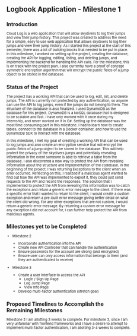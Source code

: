 <style type="text/css">
  body{
  font-size: 7pt;
}
</style>

# Logbook Application - Milestone 1

## Introduction

Cloud Log is a web application that will allow skydivers to log their jumps and
view their jump history. This project was created to address the need for a
simple, easy to use web application that allows skydivers to log their jumps and
view their jump history. As I started this project at the start of this semester,
there was a lot of
building blocks that needed to be put in place. In this milestone, I worked on
setting up the project, creating the database, creating the API for logging,
editing, listing, and deleting jumps, and implementing the backend for handling
the API calls. For the milestone, this is on track with the project plan. I also
currently have a proof of concept symmetric encryption algorithm that will encrypt
the public fields of a jump object to be stored in the database.

## Status of the Project

The project has a working API that can be used to log, edit, list, and delete
jumps. The API is currently not protected by any authentication, so anyone can use
the API to log jumps, even if the jumps do not belong to them. The structure of the
database is also finalized. I used DynamoDB as the database for this project. DynamoDB
is a NoSQL database that is designed to be scalable and fast. I have only worked with it
once during my internship, and never worked on it in C#. Setting up the database was
the most time consuming part in this milestone. I had to learn how to create tables,
connect to the database in a Docker container, and how to use the DynamoDB SDK to
interact with the database.

In this milestone, I met my goal of creating a working API that can be used to log jumps
and also create an encryption service that will encrypt the public fields of a jump object
to be stored in the database. This will help protect the privacy of the skydivers jumps
and potentially revealing information in the event someone is able to retrieve a table
from the database. I also discovered a new way to protect the API from revealing information
about the structure and implementation of the codebase. In the beginning of the project,
I was returning Exceptions to the client when an error occurred. Reflecting on this,
I realized if a malicious agent wanted to find out how the API was implemented to
exploit it, they could just send requests to the API and record the responses. The
solution that I implemented to protect the API from revealing this information was to
catch the exceptions and return a generic error message to the client. If there was a specific
error that I wanted to return to the client, I would create a custom exception and 
return a pre-built error message giving better detail on what the client did wrong.
For any other exceptions that are not custom, I would return a generic error message.
By returning a custom error message for any exception I did not account for,
I can further help protect the API from malicious agents.

## Milestones yet to be Completed

- Milestone 2

    - Incorporate authentication into the API
    - Create new API Controller that can handle the authentication
    - Ensure passwords for the account are strong (and encrypted)
    - Ensure user can only access information that belongs to them
    (and they are authenticated to receive)

- Milestone 3

    - Create a user interface to access the API
        - Login / Sign Up Page
        - Log Jump Page
        - View Info Page
    - Develop multi-factor authentication (stretch goal)

## Proposed Timelines to Accomplish the Remaining Milestones

Milestone 2 I am allotting 3 weeks to complete. For milestone 3, since I am
very unfamiliar with frontend frameworks and I have a desire to attempt to
implement multi-factor authentication, I am allotting 3-4 weeks to complete.
